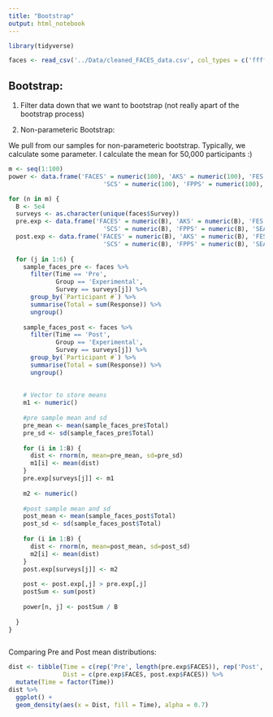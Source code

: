 ```yaml
---
title: "Bootstrap"
output: html_notebook
---
```


```r
library(tidyverse)
```


```r
faces <- read_csv('../Data/cleaned_FACES_data.csv', col_types = c('ffffdf'))
```

## Bootstrap:

1. Filter data down that we want to bootstrap (not really apart of the bootstrap process)

2. Non-parameteric Bootstrap:

We pull from our samples for non-parameteric bootstrap. Typically, we calculate some parameter. I calculate the mean for 50,000 participants :)

```r
m <- seq(1:100)
power <- data.frame('FACES' = numeric(100), 'AKS' = numeric(100), 'FES' = numeric(100),
                          'SCS' = numeric(100), 'FPPS' = numeric(100), 'SEAS' = numeric(100))

for (n in m) {
  B <- 5e4
  surveys <- as.character(unique(faces$Survey))
  pre.exp <- data.frame('FACES' = numeric(B), 'AKS' = numeric(B), 'FES' = numeric(B),
                          'SCS' = numeric(B), 'FPPS' = numeric(B), 'SEAS' = numeric(B))
  post.exp <- data.frame('FACES' = numeric(B), 'AKS' = numeric(B), 'FES' = numeric(B),
                          'SCS' = numeric(B), 'FPPS' = numeric(B), 'SEAS' = numeric(B))
  
  for (j in 1:6) {
    sample_faces_pre <- faces %>%
      filter(Time == 'Pre', 
             Group == 'Experimental',
             Survey == surveys[j]) %>%
      group_by(`Participant #`) %>%
      summarise(Total = sum(Response)) %>%
      ungroup()
    
    sample_faces_post <- faces %>%
      filter(Time == 'Post', 
             Group == 'Experimental',
             Survey == surveys[j]) %>%
      group_by(`Participant #`) %>%
      summarise(Total = sum(Response)) %>%
      ungroup()
  
  
    # Vector to store means
    m1 <- numeric()
    
    #pre sample mean and sd
    pre_mean <- mean(sample_faces_pre$Total)
    pre_sd <- sd(sample_faces_pre$Total)
    
    for (i in 1:B) {
      dist <- rnorm(n, mean=pre_mean, sd=pre_sd)
      m1[i] <- mean(dist)
    }
    pre.exp[surveys[j]] <- m1
    
    m2 <- numeric()
    
    #post sample mean and sd
    post_mean <- mean(sample_faces_post$Total)
    post_sd <- sd(sample_faces_post$Total)
    
    for (i in 1:B) {
      dist <- rnorm(n, mean=post_mean, sd=post_sd)
      m2[i] <- mean(dist)
    }
    post.exp[surveys[j]] <- m2
    
    post <- post.exp[,j] > pre.exp[,j]
    postSum <- sum(post)
    
    power[n, j] <- postSum / B
  
  }
}
```


```r


```

Comparing Pre and Post mean distributions:

```r
dist <- tibble(Time = c(rep('Pre', length(pre.exp$FACES)), rep('Post', length(post.exp$FACES))),
               Dist = c(pre.exp$FACES, post.exp$FACES)) %>%
  mutate(Time = factor(Time))
dist %>%
  ggplot() +
  geom_density(aes(x = Dist, fill = Time), alpha = 0.7)
```

